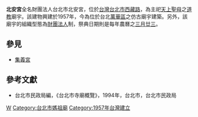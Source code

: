 '''北安宮'''全名財團法人台北市北安宮，位於[[台灣|台灣]][[台北市|台北市]][[西藏路|西藏路]]，為主祀[[天上聖母|天上聖母]]之[[道教|道教]]廟宇。該建物興建於1957年，今為位於台北[[萬華區|萬華區]]之仿古廟宇建築。另外，該廟宇的組織型態為[[財團法人|財團法人]]制，祭典日期則是每年農曆之[[三月廿三|三月廿三]]。
==參見==
*[[集義宮|集義宮]]
==參考文獻==
*台北市民政局編，《台北市寺廟概覽》，1994年，台北市，台北市民政局

[[Category:萬華區廟宇|W]]
[[Category:台北市媽祖廟|Category:台北市媽祖廟]]
[[Category:1957年台灣建立|Category:1957年台灣建立]]